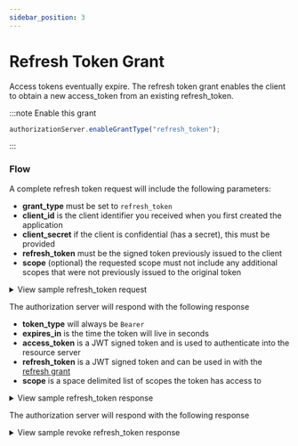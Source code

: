 ```yaml
---
sidebar_position: 3
---
```



# Refresh Token Grant

Access tokens eventually expire. The refresh token grant enables the client to obtain a new access_token from an existing refresh_token.

:::note Enable this grant

```ts
authorizationServer.enableGrantType("refresh_token");
```

:::

### Flow

A complete refresh token request will include the following parameters:

- **grant_type** must be set to `refresh_token`
- **client_id** is the client identifier you received when you first created the application
- **client_secret** if the client is confidential (has a secret), this must be provided
- **refresh_token** must be the signed token previously issued to the client
- **scope** (optional) the requested scope must not include any additional scopes that were not previously issued to the original token

<details>
  <summary>View sample refresh_token request</summary>

  <Tabs>
    <TabItem value="query-string" label="Query String">
      ```http request
      POST /token HTTP/1.1
      Host: example.com
      Content-Type: application/x-www-form-urlencoded

      grant_type=refresh_token
      &refresh_token=xxxxxxxxx
      &client_id=xxxxxxxxx
      &client_secret=xxxxxxxxx
      &scope="contacts.read contacts.write"
      ```
    </TabItem>
    <TabItem value="basic-auth" label="Basic Auth">
      ```http request
      POST /token HTTP/1.1
      Host: example.com
      Authorization: Basic Y4NmE4MzFhZGFkNzU2YWRhN
      Content-Type: application/x-www-form-urlencoded

      grant_type=refresh_token
      &refresh_token=xxxxxxxxx
      &scope="contacts.read contacts.write"
      ```
    </TabItem>

  </Tabs>
</details>

The authorization server will respond with the following response

- **token_type** will always be `Bearer`
- **expires_in** is the time the token will live in seconds
- **access_token** is a JWT signed token and is used to authenticate into the resource server
- **refresh_token** is a JWT signed token and can be used in with the [refresh grant](#refresh-token-grant)
- **scope** is a space delimited list of scopes the token has access to

<details>
  <summary>View sample refresh_token response</summary>
  ```http request
  HTTP/1.1 200 OK
  Content-Type: application/json; charset=UTF-8
  Cache-Control: no-store
  Pragma: no-cache

{
token_type: 'Bearer',
expires_in: 3600,
access_token: 'eyJhbGciOiJIUzI1NiIsInR5cCI6IkpXVCJ9.eyJzdWIiOiI1MTJhYjlhNC1jNzg2LTQ4YTYtOGFkNi05NGM1M2E4ZGM2NTEiLCJleHAiOjE2MDE3NjcyMTIsIm5iZiI6MTYwMTc2MzYxMiwiaWF0IjoxNjAxNzYzNjEyLCJqdGkiOiJuZXcgdG9rZW4iLCJjaWQiOiJ0ZXN0IGNsaWVudCIsInNjb3BlIjoiIn0.PO4eKSDVsFuKvebEXndWbZsprgzjkzEfHI7cl4N0YpM',
refresh_token: 'eyJhbGciOiJIUzI1NiIsInR5cCI6IkpXVCJ9.eyJjbGllbnRfaWQiOiIzNTYxNWYyZi0xM2ZhLTQ3MzEtODNhMS05ZTM0NTU2YWIzOTAiLCJhY2Nlc3NfdG9rZW5faWQiOiJuZXcgdG9rZW4iLCJyZWZyZXNoX3Rva2VuX2lkIjoidGhpcy1pcy1teS1zdXBlci1zZWNyZXQtcmVmcmVzaC10b2tlbiIsInNjb3BlIjoiIiwidXNlcl9pZCI6IjUxMmFiOWE0LWM3ODYtNDhhNi04YWQ2LTk0YzUzYThkYzY1MSIsImV4cGlyZV90aW1lIjoxNjAxNzY3MjEyLCJpYXQiOjE2MDE3NjM2MTF9.du4KfAzelSA8hzBaqGlrSvPtH-BxOcoUBXW4HS3pJkM',
scope: 'contacts.read contacts.write'
}

````
</details>

### Revocation

Refresh tokens are only valid for a single use. In addition, they can be explicitly revoked on a server that supports
[RFC7009 “OAuth 2.0 Token Revocation”](https://tools.ietf.org/html/rfc7009).

A refresh token revocation request will include the following parameters:

- **token** is the signed token previously issued to the client
- **token_type_hint** MUST be set to `refresh_token`

<details>
<summary>View sample revoke refresh_token request</summary>
```http request
POST /token HTTP/1.1
Host: example.com
Content-Type: application/x-www-form-urlencoded

token_type_hint=refresh_token
&refresh_token=xxxxxxxxx
````

</details>

The authorization server will respond with the following response

<details>
  <summary>View sample revoke refresh_token response</summary>
  ```http request HTTP/1.1 200 OK Cache-Control: no-store Pragma: no-cache ```
</details>

